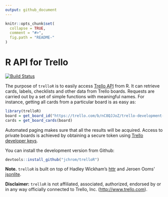 ```yaml
---
output: github_document
---
```


<!-- README.md is generated from README.Rmd. Please edit that file -->

```r
knitr::opts_chunk$set(
  collapse = TRUE,
  comment = "#>",
  fig.path = "README-"
)
```

# R API for Trello
[![Build Status](https://travis-ci.org/jchrom/trelloR.svg?branch=master)](https://travis-ci.org/jchrom/trelloR)

The purpose of `trelloR` is to easily access [Trello API](https://developers.trello.com/) from R. It can retrieve cards, labels, checklists and other data from Trello boards. Requests are carried out by a set of simple functions with meaningful names. For instance, getting all cards from a particular board is as easy as:

```r
library(trelloR)
board = get_board_id("https://trello.com/b/nC8QJJoZ/trello-development-roadmap")
cards = get_board_cards(board)
```

Automated paging makes sure that all the results will be acquired. Access to private boards is achieved by obtaining a secure token using [Trello developer keys](https://developers.trello.com/get-started/start-building#connect).

You can install the development version from Github:

```r
devtools::install_github("jchrom/trelloR")
```

**Note.** `trelloR` is built on top of Hadley Wickham's [httr](https://cran.r-project.org/package=httr) and Jeroen Ooms' [jsonlite](https://cran.r-project.org/package=jsonlite).

**Disclaimer:** `trelloR` is not affiliated, associated, authorized, endorsed by or in any way officially connected to Trello, Inc. (<http://www.trello.com>).
